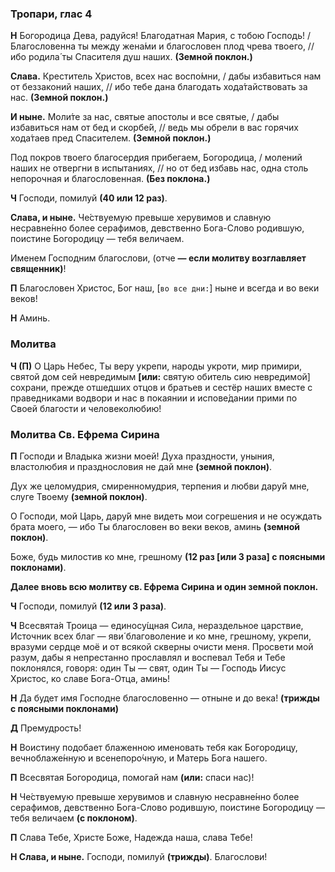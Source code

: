 ### Тропари, глас 4

**Н** Богородица Дева, радуйся! Благодатная Мария, с тобою Господь! / Благословенна ты между жена́ми и благословен плод чрева твоего, // ибо родила́ ты Спасителя душ наших. **(Земной поклон.)**

**Слава.** Креститель Христов, всех нас воспо́мни, / дабы избавиться нам от беззаконий наших, // ибо тебе дана благодать хода́тайствовать за нас. **(Земной поклон.)**

**И ныне.** Моли́те за нас, святые апостолы и все святые, / дабы избавиться нам от бед и скорбе́й, // ведь мы обрели в вас горячих хода́таев пред Спасителем. **(Земной поклон.)**

Под покров твоего благосердия прибегаем, Богородица, / молений наших не отвергни в испытаниях, // но от бед избавь нас, одна столь непорочная и благословенная. **(Без поклона.)**

**Ч** Господи, помилуй **(40 или 12 раз)**.

**Слава, и ныне.** Че́ствуемую превыше херувимов и славную несравне́нно более серафимов, девственно Бога-Слово родившую, поистине Богородицу — тебя величаем.

Именем Господним благослови<R>, (</R>отче **— если молитву возглавляет священник)**!

**П** Благословен Христос, Бог наш, <R>[</R>`во все дни:`<R>]</R> ныне и всегда и во веки веков!

**Н** Аминь.

### Молитва

**Ч (П)** О Царь Небес, Ты веру укрепи, народы укроти, мир примири, святой дом сей невредимым **[или:** святую обитель сию невредимой<R>]</R> сохрани, прежде отшедших отцов и братьев и сестёр наших вместе с праведниками водвори и нас в покаянии и испове́дании прими по Своей благости и человеколюбию!

### Молитва Св. Ефрема Сирина

**П** Господи и Владыка жизни моей! Духа праздности, уныния, властолюбия и празднословия не дай мне **(земной поклон)**.

Дух же целомудрия, смиренномудрия, терпения и любви дару́й мне, слуге Твоему **(земной поклон)**.

О Господи, мой Царь, дару́й мне видеть мои согрешения и не осуждать брата моего, — ибо Ты благословен во веки веков, аминь **(земной поклон)**.

Боже, будь милостив ко мне, грешному **(12 раз [или 3 раза] с поясными поклонами)**.

**Далее вновь всю молитву св. Ефрема Сирина и один земной поклон.**

**Ч** Господи, помилуй **(12 или 3 раза)**.

**Ч** Всесвята́я Троица — единосу́щная Сила, нераздельное царствие, Источник всех благ — яви́ благоволение и ко мне, грешному, укрепи, вразуми сердце моё и от всякой скверны очисти меня. Просвети мой разум, дабы я непрестанно прославлял и воспевал Тебя и Тебе поклонялся, говоря: один Ты — свят, один Ты — Господь Иисус Христос, ко славе Бога-Отца, аминь!

**Н** Да будет имя Господне благословенно — отныне и до века! **(трижды с поясными поклонами)**

**Д** Премудрость!

**Н** Воистину подобает блаженною именовать тебя как Богородицу, вечноблаже́нную и всенепоро́чную, и Матерь Бога нашего.

**П** Всесвятая Богородица, помогай нам **(или:** спаси нас<R>)</R>!

**Н** Че́ствуемую превыше херувимов и славную несравне́нно более серафимов, девственно Бога-Слово родившую, поистине Богородицу — тебя величаем **(с поклоном)**.

**П** Cлава Тебе, Xpиcте Боже, Надежда наша, cлава Тебе!

**Н Cлава, и ныне.** Гоcподи, помилуй **(тpижды)**. Благоcлови!
